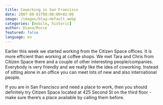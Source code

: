 ```yaml
---
title: Coworking in San Francisco
date: 2007-08-01T00:00:00+02:00
image: /images/blog-default.webp
categories: [mobile, historic]
author: Diana/Rocco
featured: false
language: en
---
```


<div class="entry-content">
Earlier this week we started working from the Citizen Space offices. It is more efficient than working at coffee shops. We met Tara and Chris from Citizen Space there and a couple of other interesting people/companies. Everybody is very friendly and we really like the idea of coworking. Instead of sitting alone in an office you can meet lots of new and also international people.



If you are in San Francisco and need a place to work, then you should definitely try Citizen Space located at 425 Second St on the third floor - make sure there’s a place available by calling them before.
</div>


